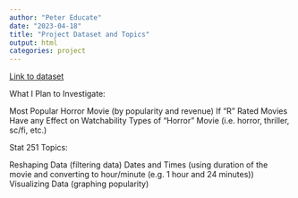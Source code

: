 ```yaml
---
author: "Peter Educate"
date: "2023-04-18"
title: "Project Dataset and Topics"
output: html
categories: project
---
```


[Link to dataset]("https://raw.githubusercontent.com/rfordatascience/tidytuesday/master/data/2022/2022-11-01/horror_movies.csv")

What I Plan to Investigate:

Most Popular Horror Movie (by popularity and revenue)
If "R" Rated Movies Have any Effect on Watchability 
Types of "Horror" Movie (i.e. horror, thriller, sc/fi, etc.)

Stat 251 Topics:


Reshaping Data (filtering data)
Dates and Times (using duration of the movie and converting to hour/minute (e.g. 1 hour and 24 minutes))
Visualizing Data (graphing popularity)

